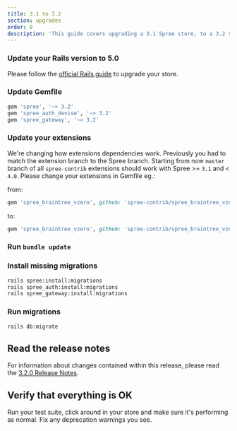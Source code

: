 ```yaml
---
title: 3.1 to 3.2
section: upgrades
order: 8
description: 'This guide covers upgrading a 3.1 Spree store, to a 3.2 store.'
---
```


### Update your Rails version to 5.0

Please follow the [official Rails guide](http://edgeguides.rubyonrails.org/upgrading_ruby_on_rails.html#upgrading-from-rails-4-2-to-rails-5-0) to upgrade your store.

### Update Gemfile

```ruby
gem 'spree', '~> 3.2'
gem 'spree_auth_devise', '~> 3.2'
gem 'spree_gateway', '~> 3.2'
```

### Update your extensions

We're changing how extensions dependencies work. Previously you had to match the extension branch to the Spree branch. Starting from now `master` branch of all `spree-contrib` extensions should work with Spree &gt;= `3.1` and &lt; `4.0`. Please change your extensions in Gemfile eg.:

from:

```ruby
gem 'spree_braintree_vzero', github: 'spree-contrib/spree_braintree_vzero', branch: '3-1-stable'
```

to:

```ruby
gem 'spree_braintree_vzero', github: 'spree-contrib/spree_braintree_vzero'
```

### Run `bundle update`

### Install missing migrations

```bash
rails spree:install:migrations
rails spree_auth:install:migrations
rails spree_gateway:install:migrations
```

### Run migrations

```bash
rails db:migrate
```

## Read the release notes

For information about changes contained within this release, please read the [3.2.0 Release Notes](http://guides.spreecommerce.org/release_notes/spree_3_2_0.html).

## Verify that everything is OK

Run your test suite, click around in your store and make sure it's performing as normal. Fix any deprecation warnings you see.

